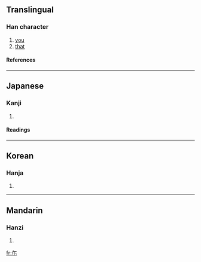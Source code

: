 {{see|爾}}

==Translingual==
===Han character===
{{Han char|rn=42|rad=小|as=02|sn=5|four=|canj=人火 (OF), X人火 (XOF)}}
# [[you]]
# [[that]]
====References====
{{Han ref|kx=0297.010|dkj=07478|hdz=10562.010|uh=5C13|ud=23571}}
----
==Japanese==
===Kanji===
{{ja-kanji|grade=|rs=小02}}
# {{defn|Japanese}} 
====Readings====
{{ja-readings|on=[[じ]] (ji), [[に]] (ni)|kun=[[なんじ]] (nanji), [[その]] (sono), [[しかり]] (shikari)}}
----
==Korean==
===Hanja===
{{ko-hanja|hangeul=이|rv=i|mr=i}}
# {{defn|Korean}}
----
==Mandarin==
===Hanzi===
{{cmn-hanzi|pin=[[ěr]] (er3)|wg=erh<sup>3</sup>}}
# {{defn|Mandarin}}

[[fr:尓]]